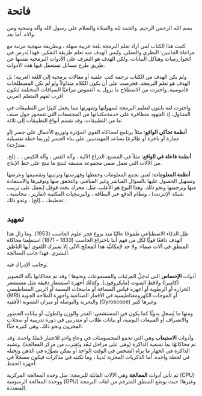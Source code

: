 # فاتحة {.unnumbered}

بسم الله الرحمن الرحيم. والحمد لله والصلاة والسلام على رسول الله وآله وصحبه ومن والاه. أما بعد.

كتبت هذا الكتاب لمن أراد تعلم البرمجة بلغة عربية سهلة ، وبطريقة منهجية مرتبة مع مراعاة الجانبين: النظري والعملي. وليس الهدف منه تعلم طريقة التفكير، فهذا يُدرس في الخوارزميات وهياكل البيانات، ولكن الهدف هو التعرف على الأدوات البرمجية نفسها عن طريق طرح مسائل نستعمل فيها هذه الأدوات.

ولم يكن الهدف من الكتاب ترجمة كتب علمية أو مقالات برمجية إلى اللغة العربية؛ بل الهدف هو تعلم البرمجة. فحرصت على أن يكون الكلام متداولاً ولو لم تكن المصطلحات قاموسية. واخترت من الاصطلاح ما يزول به الغموض مراعيًا السياقات المختلفة لتكون أقرب لفهم المتعلم العربي.

واخترت لغة بايثون لتعليم البرمجة لسهولتها وشهرتها مما يجعل كثيرًا من التطبيقات في المتناول، إذ الجهود متظافرة على خدمةمكتباتها من المجتمعات التي تتمحور حول صنف ما من التطبيقات. وقد نقسم أنواع التطبيقات إلى ثلاثة:

**أنظمة تحاكي الواقع**: مثلاً برنامج لمحاكاة القوى المؤثرة وتوزيع الأحمال على جسر (أو عمارة أو باخرة أو طائرة) يساعد المهندسين على بناء الجسر (وربما خطة تفصيلية متدرِّجة).

**أنظمة فاعلة في الواقع**: مثلاً في المصنع: الذراع الآلية ، وآلة القص ، وآلة الكبس ، ...إلخ. من الآلات التي تعمل ضمن مجموعة متسقة لتنتج ما تنتج على خط الإنتاج.

**أنظمة المعلومات**: تُعنى بجمع المعلومات وحفظها وفهرستها وترتيبها وتقسيمها وعرضها وتسهيل الحصول عليها بالسؤال المباشر وغير المباشر، والتحقق منها وتوفيرها والاستفادة منها وترجمتها ونحو ذلك. وهذا النوع هو الأغلب. مثل: محرك بحث قوقل (يعمل على ترتيب شبكة الإنترنت) ، ونظام الدفع عبر البطاقة ، والبرمجيات المكتيبة (تقارير ، محاسبة ، تخطيط، ...إلخ) ، ونحو ذلك .

## تمهيد

ظل الذكاء الاصطناعي طموحًا عاليًا منذ بزوغ فجر علوم الحاسب (1953). وما زال هذا الهدف دافعًا قويًّا لكل من فهم أننا باختراع الحاسب (1833 - 1871) استطعنا محاكاة المنطق في آلات صماء. ولا حد لإمكانيَّة هذا المعالِج الآلي إلا تعبيرك اللغوي أيها الناطق البشري. فهذا جانب المعالجة.

وجانب الإدراك فيه:

أدوات **الإحساس** التي تُدخِلُ المرئيات والمسموعات ونحوها ؛ وقد تم محاكاتها بآلة التصوير (كاميرا) ولاقط الصوت (مايكروفون). وكذلك أجهزة استشعار دقيقة مثل مستشعر الحرارة أو الرطوبة أو أجهزة قياس المسافة أو ماسحات البصمة أو الرنين المغناطيسي (MRI) أو الموجات الكهرومغناطيسية في الأقمار الصناعية وأجهزة الملاحة الجوية والبحرية والبوصلة أو ميزان التسوية الأفقية (Gyroscope) وغيرها كثير.

ومنها ما يُسجل يدويًّا كما يكون في المستشفى: العمر والوزن والطول، أو بيانات الحضور والانصراف أو المبيعات اليومية، أو بيانات طلاب أو متدربين في دورة تدريبية أو سجلات المخزون ونحو ذلك. وهي كثيرة جدًّا.

وأدوات **الاستيعاب** وهي التي تجمع المحسوسات في وعاءٍ واحدٍ للاعتبار جُملةً واحدة، وقد تم محاكاتهُا بما نسميه الذاكرة (وهي على مراحل تَبعُد وتَقترب من مركز المعالجة). وتشبه الذاكرة في الجهاز ما يراه الشخص في الوقت الواحد أو يمكن تصوُّرُه في الذهن وتخيله في لحظة واحدة. أما الذكريات المخزنة لدينا ، وما نكتبه في مذكرات فيكون مسجلاً في أجهزة الحفظ.

ثم تأتي أدوات **المعالجة** وهي الآلات القابلة للبرمجة؛ مثل وحدة المعالجة المركزية (CPU) ووحدة المعالجة الرسومية (GPU) وغيرها؛ حيث يوضَع المنطق المترجَم من لغات البرمجة المتعددة.

